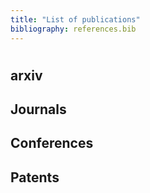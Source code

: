 ```yaml
---
title: "List of publications" 
bibliography: references.bib
---
```


# 

## arxiv

## Journals

## Conferences

## Patents
